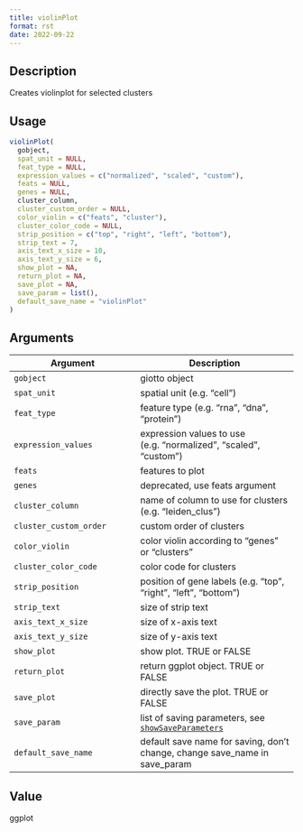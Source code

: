 ```yaml
--- 
title: violinPlot 
format: rst 
date: 2022-09-22 
--- 
```


## Description

Creates violinplot for selected clusters


## Usage

```r
violinPlot(
  gobject,
  spat_unit = NULL,
  feat_type = NULL,
  expression_values = c("normalized", "scaled", "custom"),
  feats = NULL,
  genes = NULL,
  cluster_column,
  cluster_custom_order = NULL,
  color_violin = c("feats", "cluster"),
  cluster_color_code = NULL,
  strip_position = c("top", "right", "left", "bottom"),
  strip_text = 7,
  axis_text_x_size = 10,
  axis_text_y_size = 6,
  show_plot = NA,
  return_plot = NA,
  save_plot = NA,
  save_param = list(),
  default_save_name = "violinPlot"
)
```


## Arguments

Argument      |Description
------------- |----------------
`gobject`     |     giotto object
`spat_unit`     |     spatial unit (e.g. "cell")
`feat_type`     |     feature type (e.g. "rna", "dna", "protein")
`expression_values`     |     expression values to use (e.g. "normalized", "scaled", "custom")
`feats`     |     features to plot
`genes`     |     deprecated, use feats argument
`cluster_column`     |     name of column to use for clusters (e.g. "leiden_clus")
`cluster_custom_order`     |     custom order of clusters
`color_violin`     |     color violin according to "genes" or "clusters"
`cluster_color_code`     |     color code for clusters
`strip_position`     |     position of gene labels (e.g. "top", "right", "left", "bottom")
`strip_text`     |     size of strip text
`axis_text_x_size`     |     size of x-axis text
`axis_text_y_size`     |     size of y-axis text
`show_plot`     |     show plot. TRUE or FALSE
`return_plot`     |     return ggplot object. TRUE or FALSE
`save_plot`     |     directly save the plot. TRUE or FALSE
`save_param`     |     list of saving parameters, see [`showSaveParameters`](#showsaveparameters)
`default_save_name`     |     default save name for saving, don't change, change save_name in save_param


## Value

ggplot


